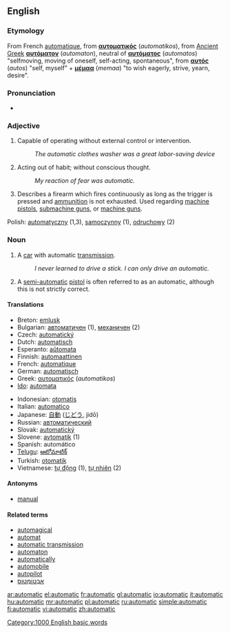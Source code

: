 ==English==

===Etymology===
From French [[automatique]], from {{Gr.}} '''[[αυτοματικός]]''' (''automatikos''), from [[Ancient Greek]] '''[[αυτόματον]]''' (''automaton''), neutral of '''[[αυτόματος]]''' (''automatos'') "selfmoving, moving of oneself, self-acting, spontaneous", from '''[[αυτός]]''' (''autos'') "self, myself" + '''[[μέμαα]]''' (''memaa'') "to wish eagerly, strive, yearn, desire".

===Pronunciation===
*{{audio|en-us-automatic.ogg|Audio (US)}}

===Adjective===
{{en-adj-notcomp}}

# Capable of operating without external control or intervention.
#: ''The automatic clothes washer was a great labor-saving device''
# Acting out of habit; without conscious thought.
#: ''My reaction of fear was automatic.''
# Describes a firearm which fires continuously as long as the trigger is pressed and [[ammunition]] is not exhausted. Used regarding [[machine pistol]]s, [[submachine gun]]s, or [[machine gun]]s.

{{top}}
{{mid}}
Polish: [[automatyczny]] (1,3), [[samoczynny]] (1), [[odruchowy]] (2)
{{bottom}}

===Noun===
{{en-noun-reg}}

# A [[car]] with automatic [[transmission]].
#: ''I never learned to drive a stick. I can only drive an automatic.''
# A [[semi-automatic]] [[pistol]] is often referred to as an automatic, although this is not strictly correct.

====Translations====
{{top}}
*Breton: [[emlusk]]
*Bulgarian: [[автоматичен]] {{m}} (1), [[механичен]] {{m}} (2)
*Czech: [[automatický]]
*Dutch: [[automatisch]]
*Esperanto: [[aŭtomata]]
*Finnish: [[automaattinen]]
*French: [[automatique]]
*German: [[automatisch]]
*Greek: [[αυτοματικός]] (''automatikos'') {{m}}
*[[Ido]]: [[automata]]
{{mid}}
*Indonesian: [[otomatis]]
*Italian: [[automatico]]
*Japanese: [[自動]] ([[じどう]], jidō)
*Russian: [[автоматический]]
*Slovak: [[automatický]]
*Slovene: [[avtomatik]] {{m}} (1)
*Spanish: automático
*[[Telugu]]: [[ఆటోమాటిక్]]
*Turkish: [[otomatik]]
*Vietnamese: [[tự động]] (1), [[tự nhiên]] (2)
{{bottom}}

====Antonyms====
*[[manual]]

====Related terms====
*[[automagical]]
*[[automat]]
*[[automatic transmission]]
*[[automaton]]
*[[automatically]]
*[[automobile]]
*[[autopilot]]
*[[אַבְטוֹמְטוֹס]]

[[Category:1000 English basic words]]

[[ar:automatic]]
[[el:automatic]]
[[fr:automatic]]
[[gl:automatic]]
[[io:automatic]]
[[it:automatic]]
[[hu:automatic]]
[[mr:automatic]]
[[pl:automatic]]
[[ru:automatic]]
[[simple:automatic]]
[[fi:automatic]]
[[vi:automatic]]
[[zh:automatic]]